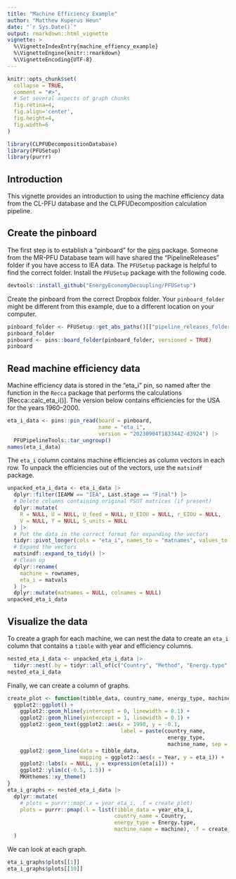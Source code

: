 ```yaml
---
title: "Machine Efficiency Example"
author: "Matthew Kuperus Heun"
date: "`r Sys.Date()`"
output: rmarkdown::html_vignette
vignette: >
  %\VignetteIndexEntry{machine_effiency_example}
  %\VignetteEngine{knitr::rmarkdown}
  %\VignetteEncoding{UTF-8}
---
```


```r
knitr::opts_chunk$set(
  collapse = TRUE,
  comment = "#>", 
  # Set several aspects of graph chunks
  fig.retina=4,
  fig.align='center', 
  fig.height=4,
  fig.width=6
)
```

```r
library(CLPFUDecompositionDatabase)
library(PFUSetup)
library(purrr)
```


## Introduction

This vignette provides an introduction to using the machine efficiency data
from the CL-PFU database and the CLPFUDecomposition calculation pipeline.


## Create the pinboard

The first step is to establish a "pinboard" 
for the [pins](https://pins.rstudio.com) package.
Someone from the MR-PFU Database team will have shared the "PipelineReleases"
folder if you have access to IEA data. 
The `PFUSetup` package is helpful to find the correct folder.
Install the `PFUSetup` package with the following code.

```r
devtools::install_github("EnergyEconomyDecoupling/PFUSetup")
```

Create the pinboard from the correct Dropbox folder.
Your `pinboard_folder` might be different from this example, 
due to a different location on your computer.

```r
pinboard_folder <- PFUSetup::get_abs_paths()[["pipeline_releases_folder"]]
pinboard_folder
pinboard <- pins::board_folder(pinboard_folder, versioned = TRUE)
pinboard
```


## Read machine efficiency data

Machine efficiency data is stored in the "eta_i" pin,
so named after the function in the `Recca` package that
performs the calculations [Recca::calc_eta_i()].
The version below contains efficiencies 
for the USA for the years 1960--2000.

```r
eta_i_data <- pins::pin_read(board = pinboard,
                             name = "eta_i",
                             version = "20230904T183344Z-d3924") |> 
  PFUPipelineTools::tar_ungroup()
names(eta_i_data)
```

The `eta_i` column contains machine efficiencies
as column vectors in each row. 
To unpack the efficiencies out of the vectors,
use the `matsindf` package.

```r
unpacked_eta_i_data <- eta_i_data |> 
  dplyr::filter(IEAMW == "IEA", Last.stage == "Final") |> 
  # Delete columns containing original PSUT matrices (if present)
  dplyr::mutate(
    R = NULL, U = NULL, U_feed = NULL, U_EIOU = NULL, r_EIOU = NULL,
    V = NULL, Y = NULL, S_units = NULL
  ) |> 
  # Put the data in the correct format for expanding the vectors
  tidyr::pivot_longer(cols = "eta_i", names_to = "matnames", values_to = "matvals") |> 
  # Expand the vectors
  matsindf::expand_to_tidy() |> 
  # Clean up
  dplyr::rename(
    machine = rownames, 
    eta_i = matvals
  ) |> 
  dplyr::mutate(matnames = NULL, colnames = NULL)
unpacked_eta_i_data
```


## Visualize the data

To create a graph for each machine, 
we can nest the data
to create an `eta_i` column that contains 
a `tibble` with year and efficiency columns.

```r
nested_eta_i_data <- unpacked_eta_i_data |> 
  tidyr::nest(.by = tidyr::all_of(c("Country", "Method", "Energy.type", "Last.stage", "IEAMW", "machine")), .key = "year_eta_i")
nested_eta_i_data
```

Finally, we can create a column of graphs.

```r
create_plot <- function(tibble_data, country_name, energy_type, machine_name) {
  ggplot2::ggplot() +
    ggplot2::geom_hline(yintercept = 0, linewidth = 0.1) +
    ggplot2::geom_hline(yintercept = 1, linewidth = 0.1) +
    ggplot2::geom_text(ggplot2::aes(x = 1990, y = -0.1, 
                                    label = paste(country_name, 
                                                   energy_type, 
                                                   machine_name, sep = "; "))) +
    ggplot2::geom_line(data = tibble_data,
                       mapping = ggplot2::aes(x = Year, y = eta_i)) +
    ggplot2::labs(x = NULL, y = expression(eta[i])) + 
    ggplot2::ylim(c(-0.5, 1.5)) +
    MKHthemes::xy_theme()
}
eta_i_graphs <- nested_eta_i_data |> 
  dplyr::mutate(
    # plots = purrr::map(.x = year_eta_i, .f = create_plot)
    plots = purrr::pmap(.l = list(tibble_data = year_eta_i, 
                                  country_name = Country, 
                                  energy_type = Energy.type,
                                  machine_name = machine), .f = create_plot)
  )
```

We can look at each graph.

```r
eta_i_graphs$plots[[1]]
eta_i_graphs$plots[[10]]
```

